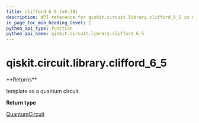 ```yaml
---
title: clifford_6_5 (v0.38)
description: API reference for qiskit.circuit.library.clifford_6_5 in qiskit v0.38
in_page_toc_min_heading_level: 1
python_api_type: function
python_api_name: qiskit.circuit.library.clifford_6_5
---
```


<span id="qiskit-circuit-library-clifford-6-5" />

# qiskit.circuit.library.clifford\_6\_5

<Function id="qiskit.circuit.library.clifford_6_5" isDedicatedPage={true} github="https://github.com/qiskit/qiskit/tree/stable/0.21/qiskit/circuit/library/templates/clifford/clifford_6_5.py" signature="clifford_6_5()">
  **Returns**

  template as a quantum circuit.

  **Return type**

  [QuantumCircuit](qiskit.circuit.QuantumCircuit "qiskit.circuit.QuantumCircuit")
</Function>

